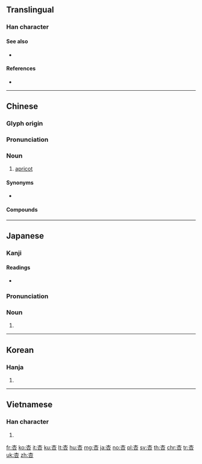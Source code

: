 {{character info/new}}
{{also|呆}}
==Translingual==

===Han character===
{{Han char|rn=75|rad=木|as=03|sn=7|four=40609|canj=DR|ids=⿱木口}}

====See also====
* {{l|mul|呆}} <!-- same components, opposite order -->

====References====
* {{Han ref|kx=0511.140|dkj=14461|dj=0896.020|hdz=21160.040|uh=674F|ud=26447|bh=A7F6|bd=42998}}

----

==Chinese==
{{zh-forms}}

===Glyph origin===
{{Han etym}}

===Pronunciation===
{{zh-pron
|m=xìng
|c=hang6
|mn=qz:hěng/xm,zz:hēng
|mc=y
|oc=y
|ma=
|cat=n
}}

===Noun===
{{zh-noun}}

# [[apricot]]

====Synonyms====
* {{zh-l|杏子}}

====Compounds====
{{zh-der|土杏兒|巴旦杏|杏乾兒|杏仁粉|杏仁茶|望杏瞻蒲|杏紅|杏黃|杏脯|杏花村|杏臉桃腮|杏月|杏壇|杏靨|杏梅|杏花|望杏瞻榆|杏實|杏眼圓睜|杏林春暖|桃羞杏讓|桃腮杏臉|杏仁槽|杏仁|杏核兒|杏眼|杏臉|杏雨梨雲|杏林|杏仁豆腐|杏仁油|紅杏出牆|紅杏尚書|銀杏}}

{{zh-cat|Fruits}}

----

==Japanese==
{{wikispecies|Prunus armeniaca}}

===Kanji===
{{ja-kanji|grade=|rs=木03}}

====Readings====
* {{ja-readings|goon=[[ぎょう]] (gyō)|kanon=[[こう]] (kō)|toon=[[あん]] (an)|kun=[[あんず]] (anzu)|kanyoon=[[きょう]] (kyō)}}

===Pronunciation===
{{ja-kanjitab|あんず|yomi=k|r=y}}
{{ja-pron|acc=0|あんず|y=k}}

===Noun===
{{ja-noun|あんず|アンズ}}

# {{altspell|lang=ja|杏子||[[apricot]]}}

----

==Korean==

===Hanja===
{{ko-hanja|hangeul=행|eumhun=|rv=haeng|mr=haeng|y=hayng}}

# {{defn|lang=ko|sort=木03}}

----

==Vietnamese==

===Han character===
{{vi-hantu|[[hạnh]]|rs=木03}}

# {{defn|lang=vi|sort=木03}}

[[fr:杏]]
[[ko:杏]]
[[it:杏]]
[[ku:杏]]
[[lt:杏]]
[[hu:杏]]
[[mg:杏]]
[[ja:杏]]
[[no:杏]]
[[pl:杏]]
[[sv:杏]]
[[th:杏]]
[[chr:杏]]
[[tr:杏]]
[[uk:杏]]
[[zh:杏]]